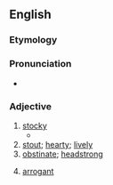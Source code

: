 ==English==

===Etymology===
{{suffix|en|cob|y}}

===Pronunciation===
* {{IPA|en|/ˈkɒbi/}}

===Adjective===
{{en-adj|cobbier}}

# [[stocky]]
#* {{quote-book|en|year=2011|author=David Taylor|title=The Complete Contented Cat: Your Ultimate Guide to Feline Fulfilment|passage=The '''cobby''' cat is a solidly built animal with short, thick legs, broad shoulders and rump, and a short, rounded head with a flattish face.}}
# [[stout]]; [[hearty]]; [[lively]]
# [[obstinate]]; [[headstrong]]
#: {{rfquotek|en|Brockett}}
# [[arrogant]]